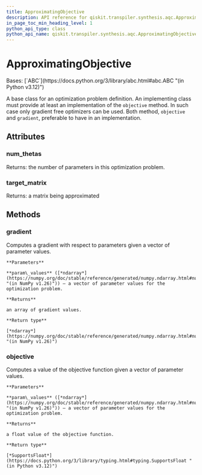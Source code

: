 ```yaml
---
title: ApproximatingObjective
description: API reference for qiskit.transpiler.synthesis.aqc.ApproximatingObjective
in_page_toc_min_heading_level: 1
python_api_type: class
python_api_name: qiskit.transpiler.synthesis.aqc.ApproximatingObjective
---
```


# ApproximatingObjective

<Class id="qiskit.transpiler.synthesis.aqc.ApproximatingObjective" isDedicatedPage={true} github="https://github.com/qiskit/qiskit/tree/stable/0.45/qiskit/transpiler/synthesis/aqc/approximate.py" signature="qiskit.transpiler.synthesis.aqc.ApproximatingObjective" modifiers="class">
  Bases: [`ABC`](https://docs.python.org/3/library/abc.html#abc.ABC "(in Python v3.12)")

  A base class for an optimization problem definition. An implementing class must provide at least an implementation of the `objective` method. In such case only gradient free optimizers can be used. Both method, `objective` and `gradient`, preferable to have in an implementation.

  ## Attributes

  ### num\_thetas

  <Attribute id="qiskit.transpiler.synthesis.aqc.ApproximatingObjective.num_thetas">
    Returns: the number of parameters in this optimization problem.
  </Attribute>

  ### target\_matrix

  <Attribute id="qiskit.transpiler.synthesis.aqc.ApproximatingObjective.target_matrix">
    Returns: a matrix being approximated
  </Attribute>

  ## Methods

  ### gradient

  <Function id="qiskit.transpiler.synthesis.aqc.ApproximatingObjective.gradient" signature="gradient(param_values)" modifiers="abstract">
    Computes a gradient with respect to parameters given a vector of parameter values.

    **Parameters**

    **param\_values** ([*ndarray*](https://numpy.org/doc/stable/reference/generated/numpy.ndarray.html#numpy.ndarray "(in NumPy v1.26)")) – a vector of parameter values for the optimization problem.

    **Returns**

    an array of gradient values.

    **Return type**

    [*ndarray*](https://numpy.org/doc/stable/reference/generated/numpy.ndarray.html#numpy.ndarray "(in NumPy v1.26)")
  </Function>

  ### objective

  <Function id="qiskit.transpiler.synthesis.aqc.ApproximatingObjective.objective" signature="objective(param_values)" modifiers="abstract">
    Computes a value of the objective function given a vector of parameter values.

    **Parameters**

    **param\_values** ([*ndarray*](https://numpy.org/doc/stable/reference/generated/numpy.ndarray.html#numpy.ndarray "(in NumPy v1.26)")) – a vector of parameter values for the optimization problem.

    **Returns**

    a float value of the objective function.

    **Return type**

    [*SupportsFloat*](https://docs.python.org/3/library/typing.html#typing.SupportsFloat "(in Python v3.12)")
  </Function>
</Class>

